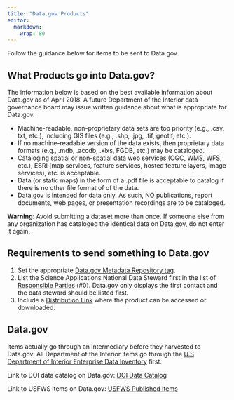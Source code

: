 ```yaml
---
title: "Data.gov Products"
editor: 
  markdown: 
    wrap: 80
---
```


Follow the guidance below for items to be sent to Data.gov.

## **What Products go into Data.gov?**

The information below is based on the best available information about Data.gov
as of April 2018. A future Department of the Interior data governance board may
issue written guidance about what is appropriate for Data.gov.

-   Machine-readable, non-proprietary data sets are top priority (e.g., .csv,
    txt, etc.), including GIS files (e.g., .shp, .jpg, .tif, geotif, etc.).
-   If no machine-readable version of the data exists, then proprietary data
    formats (e.g., .mdb, .accdb, .xlxs, FGDB, etc.) may be cataloged.
-   Cataloging spatial or non-spatial data web services (OGC, WMS, WFS, etc.),
    ESRI (map services, feature services, hosted feature layers, image
    services), etc. is acceptable.
-   Data (or static maps) in the form of a .pdf file is acceptable to catalog if
    there is no other file format of of the data.
-   Data.gov is intended for data only. As such, NO publications, report
    documents, web pages, or presentation recordings are to be cataloged.

::: {.callout-warning appearance="minimal"}
**Warning**: Avoid submitting a dataset more than once. If someone else from any
organization has cataloged the identical data on Data.gov, do not enter it
again.
:::

## Requirements to send something to Data.gov

1.  Set the appropriate [Data.gov Metadata Repository
    tag](metadata_tab_product.qmd#metadata-repositories).
2.  List the Science Applications National Data Steward first in the list of
    [Responsible Parties](main_tab_product.qmd#citation) (#0). Data.gov only
    displays the first contact and the data steward should be listed first.
3.  Include a [Distribution Link](distribution_tab_product.qmd) where the
    product can be accessed or downloaded.

## Data.gov

Items actually go through an intermediary before they harvested to Data.gov. All
Department of the Interior items go through the [U.S Department of Interior
Enterprise Data Inventory](https://stg-datainventory.doi.gov/) first.

Link to DOI data catalog on Data.gov: [DOI Data
Catalog](https://catalog.data.gov/organization/doi-gov){.uri}

Link to USFWS items on Data.gov: [USFWS Published
Items](https://catalog.data.gov/organization/doi-gov?publisher=U.S.+Fish+and+Wildlife+Service)
